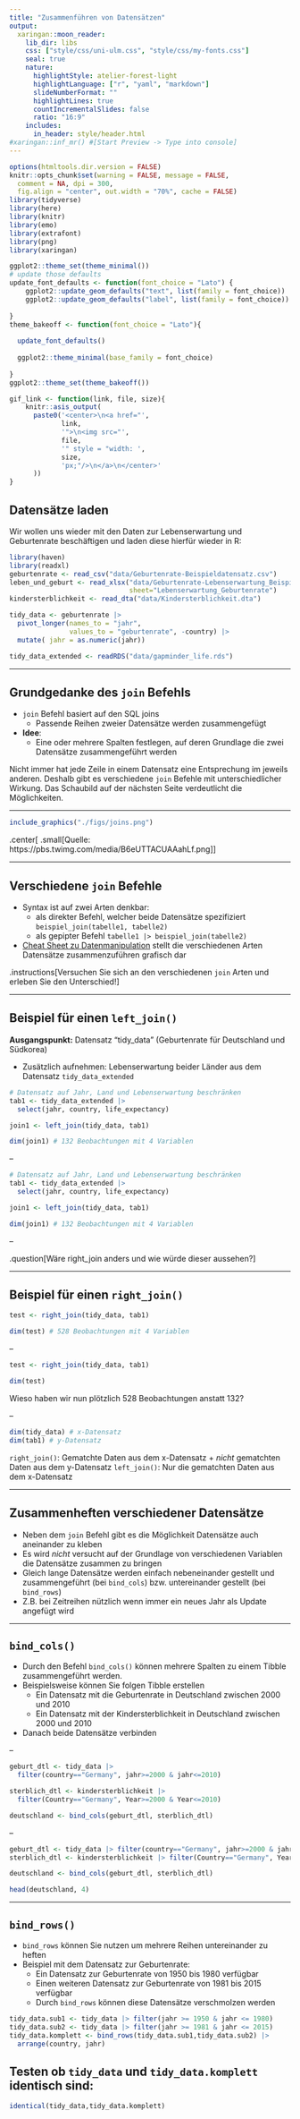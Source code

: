 ```yaml
---
title: "Zusammenführen von Datensätzen"
output:
  xaringan::moon_reader:
    lib_dir: libs
    css: ["style/css/uni-ulm.css", "style/css/my-fonts.css"]
    seal: true
    nature:
      highlightStyle: atelier-forest-light
      highlightLanguage: ["r", "yaml", "markdown"]
      slideNumberFormat: "" 
      highlightLines: true
      countIncrementalSlides: false
      ratio: "16:9"
    includes:
      in_header: style/header.html 
#xaringan::inf_mr() #[Start Preview -> Type into console]
---
```


```r
options(htmltools.dir.version = FALSE)
knitr::opts_chunk$set(warning = FALSE, message = FALSE, 
  comment = NA, dpi = 300,
  fig.align = "center", out.width = "70%", cache = FALSE)
library(tidyverse)
library(here)
library(knitr)
library(emo)
library(extrafont)
library(png) 
library(xaringan)

ggplot2::theme_set(theme_minimal())
# update those defaults
update_font_defaults <- function(font_choice = "Lato") {
    ggplot2::update_geom_defaults("text", list(family = font_choice))
    ggplot2::update_geom_defaults("label", list(family = font_choice))
    
}
theme_bakeoff <- function(font_choice = "Lato"){ 
  
  update_font_defaults()
  
  ggplot2::theme_minimal(base_family = font_choice)
  
}
ggplot2::theme_set(theme_bakeoff())

gif_link <- function(link, file, size){
    knitr::asis_output(
      paste0('<center>\n<a href="',
             link,
             '">\n<img src="',
             file,
             '" style = "width: ',
             size,
             'px;"/>\n</a>\n</center>'
      ))
}
```

## Datensätze laden

Wir wollen uns wieder mit den Daten zur Lebenserwartung und Geburtenrate beschäftigen und laden diese hierfür wieder in R:

```r
library(haven)
library(readxl)
geburtenrate <- read_csv("data/Geburtenrate-Beispieldatensatz.csv")
leben_und_geburt <- read_xlsx("data/Geburtenrate-Lebenserwartung_Beispiel.xlsx", 
                              sheet="Lebenserwartung_Geburtenrate")
kindersterblichkeit <- read_dta("data/Kindersterblichkeit.dta")

tidy_data <- geburtenrate |>
  pivot_longer(names_to = "jahr", 
               values_to = "geburtenrate", -country) |>
  mutate( jahr = as.numeric(jahr))

tidy_data_extended <- readRDS("data/gapminder_life.rds")
```

---

## Grundgedanke des `join` Befehls

- `join` Befehl basiert auf den SQL joins 
    - Passende Reihen zweier Datensätze werden zusammengefügt
- **Idee**:
    - Eine oder mehrere Spalten festlegen, auf deren Grundlage die zwei Datensätze zusammengeführt werden

Nicht immer hat jede Zeile in einem Datensatz eine Entsprechung im jeweils anderen. Deshalb gibt es verschiedene `join` Befehle mit unterschiedlicher Wirkung. Das Schaubild auf der nächsten Seite verdeutlicht die Möglichkeiten.

---

```r
include_graphics("./figs/joins.png")
```
.center[
.small[Quelle: https://pbs.twimg.com/media/B6eUTTACUAAahLf.png]
]

---

## Verschiedene `join` Befehle

- Syntax ist auf zwei Arten denkbar:
  - als direkter Befehl, welcher beide Datensätze spezifiziert `beispiel_join(tabelle1, tabelle2)`
  - als gepipter Befehl `tabelle1 |> beispiel_join(tabelle2)`
- [Cheat Sheet zu Datenmanipulation](https://rstudio.github.io/cheatsheets/data-transformation.pdf) stellt die verschiedenen Arten Datensätze zusammenzuführen grafisch dar

.instructions[Versuchen Sie sich an den verschiedenen `join` Arten und erleben Sie den Unterschied!]


---

## Beispiel für einen `left_join()`

**Ausgangspunkt:** Datensatz "tidy_data" (Geburtenrate für Deutschland und Südkorea) 

  - Zusätzlich aufnehmen: Lebenserwartung beider Länder aus dem Datensatz `tidy_data_extended`

```r
# Datensatz auf Jahr, Land und Lebenserwartung beschränken
tab1 <- tidy_data_extended |> 
  select(jahr, country, life_expectancy)

join1 <- left_join(tidy_data, tab1)

dim(join1) # 132 Beobachtungen mit 4 Variablen
```

--

```r
# Datensatz auf Jahr, Land und Lebenserwartung beschränken
tab1 <- tidy_data_extended |> 
  select(jahr, country, life_expectancy)

join1 <- left_join(tidy_data, tab1)

dim(join1) # 132 Beobachtungen mit 4 Variablen
```

--

.question[Wäre right_join anders und wie würde dieser aussehen?]

---

## Beispiel für einen `right_join()`

```r
test <- right_join(tidy_data, tab1)

dim(test) # 528 Beobachtungen mit 4 Variablen
```

--

```r
test <- right_join(tidy_data, tab1)

dim(test)
```

Wieso haben wir nun plötzlich 528 Beobachtungen anstatt 132?

--

```r
dim(tidy_data) # x-Datensatz
dim(tab1) # y-Datensatz
```

`right_join()`: Gematchte Daten aus dem x-Datensatz + _nicht_ gematchten Daten aus dem y-Datensatz
`left_join()`: Nur die gematchten Daten aus dem x-Datensatz

---

## Zusammenheften verschiedener Datensätze

- Neben dem `join` Befehl gibt es die Möglichkeit Datensätze auch aneinander zu kleben
- Es wird _nicht_ versucht auf der Grundlage von verschiedenen Variablen die Datensätze zusammen zu bringen
- Gleich lange Datensätze werden einfach nebeneinander gestellt und zusammengeführt (bei `bind_cols`) bzw. untereinander gestellt (bei `bind_rows`)
- Z.B. bei Zeitreihen nützlich wenn immer ein neues Jahr als Update angefügt wird

---

## `bind_cols()`

- Durch den Befehl `bind_cols()` können mehrere Spalten zu einem Tibble zusammengeführt werden.
- Beispielsweise können Sie folgen Tibble erstellen
  - Ein Datensatz mit die Geburtenrate in Deutschland zwischen 2000 und 2010
  - Ein Datensatz mit der Kindersterblichkeit in Deutschland zwischen 2000 und 2010
- Danach beide Datensätze verbinden

--

```r
geburt_dtl <- tidy_data |> 
  filter(country=="Germany", jahr>=2000 & jahr<=2010)

sterblich_dtl <- kindersterblichkeit |> 
  filter(Country=="Germany", Year>=2000 & Year<=2010)

deutschland <- bind_cols(geburt_dtl, sterblich_dtl)
```

--

```r
geburt_dtl <- tidy_data |> filter(country=="Germany", jahr>=2000 & jahr<=2010)
sterblich_dtl <- kindersterblichkeit |> filter(Country=="Germany", Year>=2000 & Year<=2010)

deutschland <- bind_cols(geburt_dtl, sterblich_dtl)

head(deutschland, 4)
```

---

## `bind_rows()`

- `bind_rows` können Sie nutzen um mehrere Reihen untereinander zu heften
- Beispiel mit dem Datensatz zur Geburtenrate:
  - Ein Datensatz zur Geburtenrate von 1950 bis 1980 verfügbar
  - Einen weiteren Datensatz zur Geburtenrate von 1981 bis 2015 verfügbar
  - Durch `bind_rows` können diese Datensätze verschmolzen werden

```r
tidy_data.sub1 <- tidy_data |> filter(jahr >= 1950 & jahr <= 1980)
tidy_data.sub2 <- tidy_data |> filter(jahr >= 1981 & jahr <= 2015)
tidy_data.komplett <- bind_rows(tidy_data.sub1,tidy_data.sub2) |> 
  arrange(country, jahr)
```

Testen ob `tidy_data` und `tidy_data.komplett` identisch sind:
--

```r
identical(tidy_data,tidy_data.komplett)
```